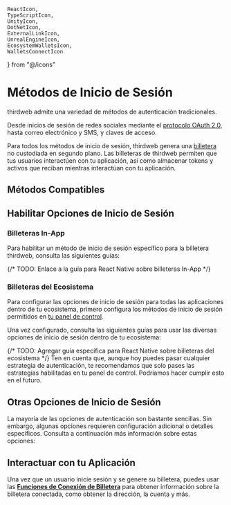     ReactIcon,
    TypeScriptIcon,
    UnityIcon,
    DotNetIcon,
    ExternalLinkIcon,
    UnrealEngineIcon,
    EcosystemWalletsIcon,
    WalletsConnectIcon
} from "@/icons"

# Métodos de Inicio de Sesión

thirdweb admite una variedad de métodos de autenticación tradicionales.

Desde inicios de sesión de redes sociales mediante el [protocolo OAuth 2.0](https://oauth.net/2/), hasta correo electrónico y SMS, y claves de acceso.

Para todos los métodos de inicio de sesión, thirdweb genera una [billetera](/connect/wallet/security) no custodiada en segundo plano. Las billeteras de thirdweb permiten que tus usuarios interactúen con tu aplicación, así como almacenar tokens y activos que reciban mientras interactúan con tu aplicación.

## Métodos Compatibles

<AuthList/>

## Habilitar Opciones de Inicio de Sesión

### Billeteras In-App

Para habilitar un método de inicio de sesión específico para la billetera thirdweb, consulta las siguientes guías:

<Grid>
    <ArticleIconCard
        title="TypeScript"
        icon={TypeScriptIcon}
        href="/typescript/v5/inAppWallet#example"
    />
    <ArticleIconCard
        title="React"
        icon={ReactIcon}
        href="/react/v5/in-app-wallet/get-started#choose-authentication-methods"
    />
    {/* TODO: Enlace a la guía para React Native sobre billeteras In-App */}
    <ArticleIconCard
        title="React Native"
        icon={ReactIcon}
        href="/react/v5/in-app-wallet/get-started#choose-authentication-methods"
    />
	<ArticleIconCard
        title=".NET"
        icon={DotNetIcon}
        href="/dotnet/wallets/providers/in-app-wallet#login-methods"
    />
    <ArticleIconCard
        title="Unity"
        icon={UnityIcon}
        href="/unity/v5/wallets/in-app-wallet#login-methods"
    />
    <ArticleIconCard
        title="Unreal Engine"
        icon={UnrealEngineIcon}
        href="/unreal-engine/blueprints/in-app-wallet#otp"
    />
</Grid>

### Billeteras del Ecosistema

Para configurar las opciones de inicio de sesión para todas las aplicaciones dentro de tu ecosistema, primero configura los métodos de inicio de sesión permitidos en [tu panel de control](https://thirdweb.com/team/~/~/ecosystem).

<DocImage src={EcosystemSocialConfig}/>

Una vez configurado, consulta las siguientes guías para usar las diversas opciones de inicio de sesión dentro de tu ecosistema:

<Grid>
    <ArticleIconCard
        title="TypeScript"
        icon={TypeScriptIcon}
        href="/typescript/v5/ecosystemWallet#example"
    />
    <ArticleIconCard
        title="React"
        icon={ReactIcon}
        href="/react/v5/ecosystem-wallet/get-started#configuring-auth-strategies"
    />
    {/* TODO: Agregar guía específica para React Native sobre billeteras del ecosistema */}
    <ArticleIconCard
        title="React Native"
        icon={ReactIcon}
        href="/react/v5/ecosystem-wallet/get-started#configuring-auth-strategies"
    />
     <ArticleIconCard
        title=".NET"
        icon={DotNetIcon}
        href="/dotnet/wallets/providers/ecosystem-wallet#login-methods"
    />
    <ArticleIconCard
        title="Unity"
        icon={UnityIcon}
        href="/unity/v5/wallets/ecosystem-wallet#login-methods"
    />
</Grid>

<Callout variant="warning" title="Usando estrategias de autenticación deshabilitadas">
    Ten en cuenta que, aunque hoy puedes pasar cualquier estrategia de autenticación, te recomendamos que solo pases las estrategias habilitadas en tu panel de control. Podríamos hacer cumplir esto en el futuro.
</Callout>

## Otras Opciones de Inicio de Sesión

La mayoría de las opciones de autenticación son bastante sencillas. Sin embargo, algunas opciones requieren configuración adicional o detalles específicos. Consulta a continuación más información sobre estas opciones:

<Stack>
    <ArticleIconCard
        href="/connect/wallet/sign-in-methods/guest"
        icon={UserIcon}
        title="Modo Invitado"
        description="Aprende más sobre el modo invitado"
    />
    <ArticleIconCard
        href="/connect/wallet/sign-in-methods/external-wallets#authenticating-with-external-wallets-into-thirdweb-wallets"
        icon={WalletsConnectIcon}
        title="Billetera Externa"
        description="Aprende más sobre la autenticación con billeteras externas"
    />
    <ArticleIconCard
        href="/connect/in-app-wallet/custom-auth/configuration"
        icon={EcosystemWalletsIcon}
        title="Autenticación Personalizada"
        description="Aprende más sobre la autenticación personalizada con tu propio sistema de autenticación"
    />
</Stack>

## Interactuar con tu Aplicación

Una vez que un usuario inicie sesión y se genere su billetera, puedes usar las **[Funciones de Conexión de Billetera](/typescript/v5/wallets)** para obtener información sobre la billetera conectada, como obtener la dirección, la cuenta y más.
